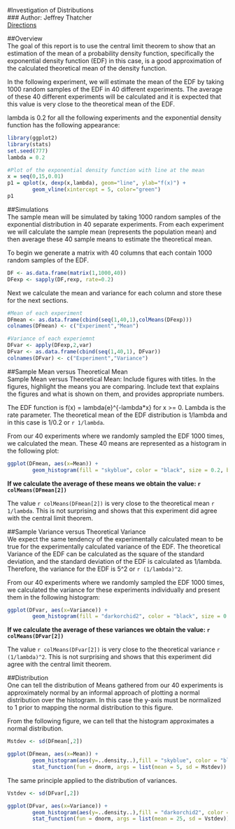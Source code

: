 #Investigation of Distributions  
### Author: Jeffrey Thatcher  
[Directions][1]

[1]:https://class.coursera.org/statinference-035/human_grading/view/courses/975168/assessments/4/submissions  

##Overview  
The goal of this report is to use the central limit theorem to show that an 
estimation of the mean of a probability density function, specifically the 
exponential density function (EDF) in this case, is a good approximation of the 
calculated theoretical mean of the density function.  

In the following experiment, we will estimate the mean of the EDF by taking 1000
random samples of the EDF in 40 different experiments. The average of these 40
different experiments will be calculated and it is expected that this value is 
very close to the theoretical mean of the EDF.

lambda is 0.2 for all the following experiments and the exponential density
function has the following appearance:

```r
library(ggplot2)
library(stats)
set.seed(777)
lambda = 0.2

#Plot of the exponential density function with line at the mean
x = seq(0,15,0.01)
p1 = qplot(x, dexp(x,lambda), geom="line", ylab="f(x)") + 
        geom_vline(xintercept = 5, color="green")
p1
```

##Simulations  
The sample mean will be simulated by taking 1000 random samples of the 
exponential distribution in 40 separate experiments. From each experiment we 
will calculate the sample mean (represents the population mean) and then average
these 40 sample means to estimate the theoretical mean.

To begin we generate a matrix with 40 columns that each contain 1000 random
samples of the EDF.

```r
DF <- as.data.frame(matrix(1,1000,40))
DFexp <- sapply(DF,rexp, rate=0.2)
```

Next we calculate the mean and variance for each column and store these for the
next sections.

```r
#Mean of each experiment
DFmean <- as.data.frame(cbind(seq(1,40,1),colMeans(DFexp)))
colnames(DFmean) <- c("Experiment","Mean")

#Variance of each experiemnt
DFvar <- apply(DFexp,2,var)
DFvar <- as.data.frame(cbind(seq(1,40,1), DFvar))
colnames(DFvar) <- c("Experiment","Variance")
```

##Sample Mean versus Theoretical Mean  
Sample Mean versus Theoretical Mean: Include figures with titles. In the figures, highlight the means you are comparing. Include text that explains the figures and what is shown on them, and provides appropriate numbers.

The EDF function is f(x) = lambda{e}^{-lambda*x} for x >= 0. Lambda is the rate 
parameter. The theoretical mean of the EDF distribution is 1/lambda and in 
this case is 1/0.2 or `r 1/lambda`.

From our 40 experiments where we randomly sampled the EDF 1000 times, we calculated
the mean.  These 40 means are represented as a histogram in the following plot:

```r
ggplot(DFmean, aes(x=Mean)) + 
        geom_histogram(fill = "skyblue", color = "black", size = 0.2, binwidth=0.1)
```

**If we calculate the average of these means we obtain the value: `r colMeans(DFmean[2])`**  

The value `r colMeans(DFmean[2])` is very close to the theoretical mean
`r 1/lambda`. This is not surprising and shows that this experiment did agree
with the central limit theorem.

##Sample Variance versus Theoretical Variance  
We expect the same tendency of the experimentally calculated mean to be true for
the experimentally calculated variance of the EDF.  The theoretical Variance of 
the EDF can be calculated as the square of the standard deviation, and the standard 
deviation of the EDF is calculated as 1/lambda.  Therefore, the variance for the
EDF is 5^2 or `r (1/lambda)^2`.

From our 40 experiments where we randomly sampled the EDF 1000 times, we calculated
the variance for these experiments individually and present them in the
following histogram:

```r
ggplot(DFvar, aes(x=Variance)) + 
        geom_histogram(fill = "darkorchid2", color = "black", size = 0.2, binwidth=1)
```

**If we calculate the average of these variances we obtain the value: `r colMeans(DFvar[2])`**  

The value `r colMeans(DFvar[2])` is very close to the theoretical variance
`r (1/lambda)^2`. This is not surprising and shows that this experiment did agree
with the central limit theorem.

##Distribution  
One can tell the distribution of Means gathered from our 40 experiments  is
approximately normal by an informal approach of plotting a normal distribution 
over the histogram.  In this case the y-axis must be normalized to 1 prior to 
mapping the normal distribution to this figure.

From the following figure, we can tell that the histogram approximates a normal
distribution.

```r
Mstdev <- sd(DFmean[,2])

ggplot(DFmean, aes(x=Mean)) + 
        geom_histogram(aes(y=..density..),fill = "skyblue", color = "black", size = 0.2, binwidth=0.1) +
        stat_function(fun = dnorm, args = list(mean = 5, sd = Mstdev))
```

The same principle applied to the distribution of variances.  

```r
Vstdev <- sd(DFvar[,2])

ggplot(DFvar, aes(x=Variance)) + 
        geom_histogram(aes(y=..density..),fill = "darkorchid2", color = "black", size = 0.2, binwidth=1) +
        stat_function(fun = dnorm, args = list(mean = 25, sd = Vstdev))
```
